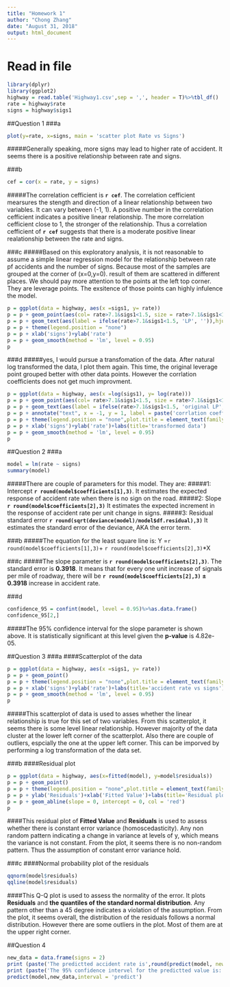 ```yaml
---
title: "Homework 1"
author: "Chong Zhang"
date: "August 31, 2018"
output: html_document
---
```

# Read in file
```r
library(dplyr)
library(ggplot2)
highway = read.table('Highway1.csv',sep = ',', header = T)%>%tbl_df()
rate = highway$rate
signs = highway$sigs1
```

##Question 1
###a
```r
plot(y=rate, x=signs, main = 'scatter plot Rate vs Signs')
```

#####Generally speaking, more signs may lead to higher rate of accident. It seems there is a positive relationship between rate and signs.

###b
```r
cef = cor(x = rate, y = signs)
```
#####The correlation cefficient is **`r cef`**. The correlation cefficient mearsures the stength and direction of a linear relationship between two variables. It can vary between (-1, 1). A positive number in the correlation cefficient indicates a positive linear relationship. The more correlation cefficient close to 1, the stronger of the relationship. Thus a correlation cefficient of **`r cef`** suggests that there is a moderate positive linear realationship between the rate and signs.

###c
#####Based on this exploratory analysis, it is not reasonable to assume a simple linear regression model for the relationship between rate pf accidents and the number of signs. Because most of the samples are grouped at the corner of (x=0,y=0). result of them are scattered in different places. We should pay more attention to the points at the left top corner. They are leverage points. The exsitence of those points can highly infulence the model.
```r
p = ggplot(data = highway, aes(x =sigs1, y= rate))
p = p + geom_point(aes(col= rate>7.1&sigs1<1.5, size = rate>7.1&sigs1<1.5))
p = p + geom_text(aes(label = ifelse(rate>7.1&sigs1<1.5, 'LP', '')),hjust=1, vjust=2)
p = p + theme(legend.position = "none")
p = p + xlab('signs')+ylab('rate')
p = p + geom_smooth(method = 'lm', level = 0.95)
p
```

###d
#####yes, I would pursue a transfomation of the data. After natural log transformed the data, I plot them again. This time, the original leverage point grouped better with other data points. However the corrlation coefficients does not get much improvment.
```r
p = ggplot(data = highway, aes(x =log(sigs1), y= log(rate)))
p = p + geom_point(aes(col= rate>7.1&sigs1<1.5, size = rate>7.1&sigs1<1.5))
p = p + geom_text(aes(label = ifelse(rate>7.1&sigs1<1.5, 'original LP', '')),hjust=1, vjust=2)
p = p + annotate("text", x = -1, y = 1, label = paste('corrlation coefficients:', round((cor(x = log(rate), y = log(signs))),3)))
p = p + theme(legend.position = "none",plot.title = element_text(family = "Helvetica", face = "bold", size = (15), hjust=0.3))
p = p + xlab('signs')+ylab('rate')+labs(title='transformed data')
p = p + geom_smooth(method = 'lm', level = 0.95)
p
```

##Question 2
###a
```r
model = lm(rate ~ signs)
summary(model)
```
#####There are couple of parameters for this model. They are:
#####1: Intercept **`r round(model$coefficients[1],3)`**. It estimates the expected response of accident rate when there is no sign on the road.
#####2: Slope **`r round(model$coefficients[2],3)`** It estimates the expected increment in the response of accident rate per unit change in signs.
#####3: Residual standard error **`r round(sqrt(deviance(model)/model$df.residual),3)`** It estimates the standard error of the deviance, AKA the error term.

###b
#####The equation for the least square line is: Y =`r round(model$coefficients[1],3)`+ `r round(model$coefficients[2],3)`*X


###c
#####The slope parameter is **`r round(model$coefficients[2],3)`**. The standard error is **0.3918**. It means that for every one unit increase of signals per mile of roadway, there will be **`r round(model$coefficients[2],3)` $\pm$ 0.3918** increase in accident rate.

###d
```r
confidence_95 = confint(model, level = 0.95)%>%as.data.frame()
confidence_95[2,]
```
#####The 95% confidence interval for the slope parameter is shown above. It is statistically significant at this level given the **p-value** is 4.82e-05. 

##Question 3
###a
####Scatterplot of the data
```r
p = ggplot(data = highway, aes(x =sigs1, y= rate))
p = p + geom_point()
p = p + theme(legend.position = "none",plot.title = element_text(family = "Helvetica", face = "bold", size = (15), hjust=0.3))
p = p + xlab('signs')+ylab('rate')+labs(title='accident rate vs signs')
p = p + geom_smooth(method = 'lm', level = 0.95)
p
```

#####This scatterplot of data is used to asses whether the linear relationship is true for this set of two variables. From this scatterplot, it seems there is some level linear relationship. However majority of the data cluster at the lower left corner of the scatterplot. Also there are couple of outliers, espcially the one at the upper left corner. This can be imporved by performing a log transformation of the data set.

###b
####Residual plot
```r
p = ggplot(data = highway, aes(x=fitted(model), y=model$residuals))
p = p + geom_point()
p = p + theme(legend.position = "none",plot.title = element_text(family = "Helvetica", face = "bold", size = (15), hjust=0.3))
p = p + ylab('Residuals')+xlab('Fitted Value')+labs(title='Residual plot')
p = p + geom_abline(slope = 0, intercept = 0, col = 'red')
p
```

####This residual plot of **Fitted Value** and **Residuals** is used to assess whether there is constant error variance (homoscedasticity). Any non random pattern indicating a change in variance at levels of y, which means the variance is not constant. From the plot, it seems there is no non-random pattern. Thus the assumption of constant error variance hold.


###c
####Normal probability plot of the residuals
```r
qqnorm(model$residuals)
qqline(model$residuals)
```

####This Q-Q plot is used to assess the normality of the error. It plots **Residuals** and **the quantiles of the standard normal distribution**. Any pattern other than a 45 degree indicates a violation of the assumption. From the plot, it seems overall, the distribution of the residuals follows a normal distribution. However there are some outliers in the plot. Most of them are at the upper right corner.

##Question 4
```r
new_data = data.frame(signs = 2)
print (paste('The predictted accident rate is',round(predict(model, newdata = new_data),3)))
print (paste('The 95% confidence intervel for the predictted value is:'))
predict(model,new_data,interval = 'predict')
```